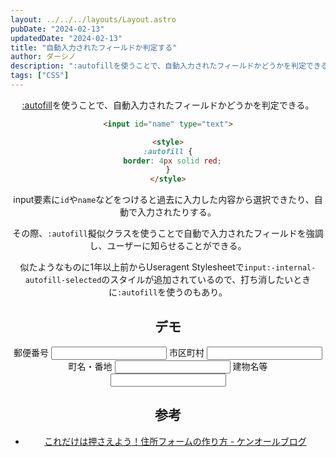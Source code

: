 ```yaml
---
layout: ../../../layouts/Layout.astro
pubDate: "2024-02-13"
updatedDate: "2024-02-13"
title: "自動入力されたフィールドか判定する"
author: ダーシノ
description: ":autofillを使うことで、自動入力されたフィールドかどうかを判定できる。"
tags: ["CSS"]
---
```



<Header {...frontmatter} />

[:autofill](https://developer.mozilla.org/ja/docs/Web/CSS/:autofill)を使うことで、自動入力されたフィールドかどうかを判定できる。

```html
<input id="name" type="text">

<style>
:autofill {
  border: 4px solid red;
}
</style>
```

input要素に`id`や`name`などをつけると過去に入力した内容から選択できたり、自動で入力されたりする。

その際、`:autofill`擬似クラスを使うことで自動で入力されたフィールドを強調し、ユーザーに知らせることができる。

似たようなものに1年以上前からUseragent Stylesheetで`input:-internal-autofill-selected`のスタイルが追加されているので、打ち消したいときに`:autofill`を使うのもあり。


## デモ


<form class="autofill-form">
  <label>
    <span>郵便番号</span>
    <input type="text" name="postal_code" minlength="7" maxlength="8" pattern="\d*" autocomplete="shipping postal-code" />
  </label>
  <label>
    <span>市区町村</span>
    <input type="text" name="city" autocomplete="shipping address-level2" />
  </label>
  <label>
    <span>町名・番地</span>
    <input type="text" name="address1" autocomplete="shipping address-line1" />
  </label>
  <label>
    <span>建物名等</span>
    <input type="text" name="address2" autocomplete="shipping address-line2" />
  </label>
</form>

## 参考

- [これだけは押さえよう！住所フォームの作り方 \- ケンオールブログ](https://blog.kenall.jp/entry/address-form-best-practice)
